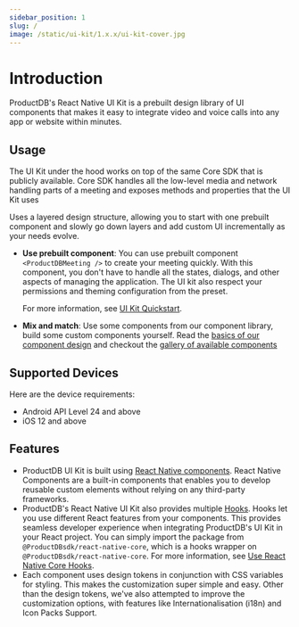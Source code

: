 ```yaml
---
sidebar_position: 1
slug: /
image: /static/ui-kit/1.x.x/ui-kit-cover.jpg
---
```


# Introduction

ProductDB's React Native UI Kit is a prebuilt design library of UI components that makes it
easy to integrate video and voice calls into any app or website within minutes.

## Usage

The UI Kit under the hood works on top of the same Core SDK that is publicly available. Core SDK handles all the low-level media and network handling parts
of a meeting and exposes methods and properties that the UI Kit uses

Uses a layered design structure, allowing you to start with one prebuilt component and slowly go down layers and add custom UI incrementally as your needs evolve.

- **Use prebuilt component**: You can use prebuilt component `<ProductDBMeeting />` to
  create your meeting quickly. With this component, you don't have to handle all
  the states, dialogs, and other aspects of managing the application. The UI kit
  also respect your permissions and theming configuration from the preset.

  For more information, see [UI Kit Quickstart](/react-native/quickstart).

- **Mix and match**: Use some components from our component library, build some custom components yourself. Read the [basics of our component design](/react-native/basics/components-basics) and checkout the [gallery of available components](/react-native/components)

## Supported Devices

Here are the device requirements:

- Android API Level 24 and above
- iOS 12 and above

## Features

- ProductDB UI Kit is built using
  [React Native components](https://reactnative.dev/docs/components-and-apis). React Native Components are a built-in components that enables you to develop reusable custom elements without relying on any third-party frameworks.
- ProductDB's React Native UI Kit also provides multiple
  [Hooks](https://beta.reactjs.org/reference/react). Hooks let you use different
  React features from your components. This provides seamless developer
  experience when integrating ProductDB's UI Kit in your React project. You can
  simply import the package from `@ProductDBsdk/react-native-core`, which is a hooks
  wrapper on `@ProductDBsdk/react-native-core`. For more information, see
  [Use React Native Core Hooks](/react-native/using-hooks).
- Each component uses design tokens in conjunction with CSS variables for
  styling. This makes the customization super simple and easy. Other than the
  design tokens, we've also attempted to improve the customization options, with
  features like Internationalisation (i18n) and Icon Packs Support.

<head>
  <title>React Native UI Kit Introduction</title>
</head>
